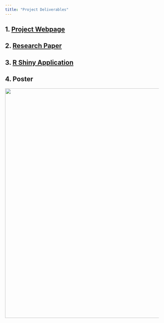```yaml
---
title: "Project Deliverables"
---
```


## 1. [Project Webpage](https://is415-project-daylight.netlify.app/)

## 2. [Research Paper](https://is415-project-daylight.netlify.app/proposal/proposal)

## 3. [R Shiny Application](https://is415-ka33rina.shinyapps.io/project_daylight/)

## 4. Poster

![](images/final_poster.jpg){width="753"}
